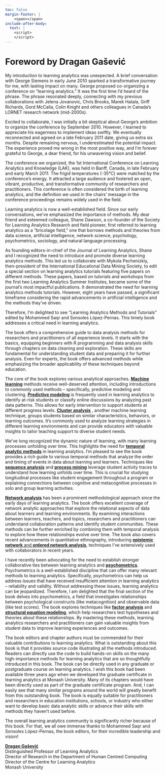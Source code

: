 ```yaml
---
toc: false
margin-footer: |
    <span></span>
include-after-body:
  text: |
    <script>
    </script>
---
```


# Foreword by Dragan Gašević {.unnumbered}

My introduction to learning analytics was unexpected. A brief conversation with George Siemens in early June 2010 sparked a transformative journey for me, with lasting impact on many. George proposed co-organizing a conference on "learning analytics." It was the first time I'd heard of the phrase. The phrase resonated deeply, connecting with my previous collaborations with Jelena Jovanovic, Chris Brooks, Marek Hatala, Griff Richards, Gord McCalla, Colin Knight and others colleagues in Canada's LORNET research network (mid-2000s).

Excited to collaborate, I was initially a bit skeptical about George's ambition to organize the conference by September 2010. However, I learned to appreciate his eagerness to implement ideas swiftly. We eventually reconnected and agreed on a late February 2011 date, giving us extra six months. Despite remaining nervous, I underestimated the potential impact. The experience proved me wrong in the most positive way, and I'm forever grateful to George, a dear friend, for his unwavering vision and belief.

The conference we organized, the 1st International Conference on Learning Analytics and Knowledge (LAK), was held in Banff, Canada, in late February and early March 2011. The frigid temperatures (-35°C) were matched by the conference's energy. It attracted a large audience and fostered an open, vibrant, productive, and transformative community of researchers and practitioners. This conference is often considered the birth of learning analytics, and the definition we used in the chairs' message in the conference proceedings remains widely used in the field.

Learning analytics is now a well-established field. Since our early conversations, we've emphasized the importance of methods. My dear friend and esteemed colleague, Shane Dawson, a co-founder of the Society for Learning Analytics Research and field pioneer, first referred to learning analytics as a "bricolage field," one that borrows methods and theories from data science, artificial intelligence, network science, psychology, psychometrics, sociology, and natural language processing.

As founding editors-in-chief of the Journal of Learning Analytics, Shane and I recognized the need to introduce and promote diverse learning analytics methods. This led us to collaborate with Mykola Pechenizkiy, then-president of the International Educational Data Mining Society, to edit a special section on learning analytics tutorials featuring five papers on different methods. These papers, based on tutorials and workshops from the first two Learning Analytics Summer Institutes, became some of the journal's most impactful publications. It demonstrated the need for learning analytics methods tutorials. However, eight years have passed, a significant timeframe considering the rapid advancements in artificial intelligence and the methods they've driven.

Therefore, I'm delighted to see "Learning Analytics Methods and Tutorials" edited by Mohammed Saqr and Sonsoles López-Pernas. This timely book addresses a critical need in learning analytics.

The book offers a comprehensive guide to data analysis methods for researchers and practitioners of all experience levels. It starts with the basics, equipping beginners with R programming and data analysis skills through chapters on data cleaning and exploration. These skills are fundamental for understanding student data and preparing it for further analysis. Even for experts, the book offers advanced methods while emphasizing the broader applicability of these techniques beyond education.

The core of the book explores various analytical approaches. [**Machine learning**]{.underline} methods receive well-deserved attention, including introductions to commonly used methods -- specifically, predictive modeling and clustering. [**Predictive modeling**](chapters/ch07-prediction/ch7-pred.qmd) is frequently used in learning analytics to identify at-risk students or classify online discussions by analyzing past data patterns. This allows for early intervention to support students at different progress levels. [**Cluster analysis**](chapters/ch08-clustering/ch8-clus.qmd) , another machine learning technique, groups students based on similar characteristics, behaviors, or learning outcomes. It's commonly used to analyze learning strategies in different learning environments and can provide educators with valuable insights to tailor teaching support to diverse student needs.

We've long recognized the dynamic nature of learning, with many learning processes unfolding over time. This highlights the need for [**temporal analytic methods**]{.underline} in learning analytics. I'm pleased to see the book provides a rich guide to various temporal methods that analyze the order and timing of events in data about learning and learners. Techniques like [**sequence analysis**](chapters/ch10-sequence-analysis/ch10-seq.qmd) and [**process mining**](chapters/ch11-vasstra/ch11-vasstra.qmd) leverage student activity traces to understand how learning unfolds over time. This is crucial for studying longitudinal processes like student engagement throughout a program or explaining connections between cognitive and metacognitive processes in solo and group learning activities.

[**Network analysis**]{.underline} has been a prominent methodological approach since the early days of learning analytics. The book offers excellent coverage of network analytic approaches that explore the relational aspects of data about learners and learning environments. By examining interactions between learners, teachers, and topics, researchers and practitioners can understand collaboration patterns and identify student communities. These methods can be further enriched by combining them with temporal analysis to explore how these relationships evolve over time. The book also covers recent advancements in quantitative ethnography, introducing [**epistemic network** and **ordered network analysis**](chapters/ch18-ena-ona/ch18-ena.qmd), techniques I've extensively used with collaborators in recent years.

I have recently been advocating for the need to establish stronger collaborative ties between learning analytics and [**psychometrics**]{.underline}. Psychometrics is a well-established discipline that can offer many relevant methods to learning analytics. Specifically, psychometrics can help us address issues that have received insufficient attention in learning analytics -- reliability and validity. Without addressing these issues, learning analytics can be jeopardized. Therefore, I am delighted that the final section of the book delves into psychometrics, a field that investigates relationships between psychological constructs (like metacognition) and observable data (like test scores). The book explores techniques like [**factor analysis**](chapters/ch20-factor-analysis/ch20-factor.qmd) and [**structural equation modeling**](chapters/ch21-sem/ch21-sem.qmd), which help researchers test hypotheses and theories about these relationships. By mastering these methods, learning analytics researchers and practitioners can gain valuable insights from student data to improve learning experiences and outcomes.

The book editors and chapter authors must be commended for their valuable contributions to learning analytics. What is outstanding about this book is that it provides source code illustrating all the methods introduced. Readers can directly use the code to build hands-on skills on the many high-importance methods for learning analytics that are so thoughtfully introduced in this book. The book can be directly used in any graduate or postgraduate course on learning analytics. I wish this book had been available three years ago when we developed the graduate certificate in learning analytics at Monash University. Many of its chapters would have been directly used as part of the graduate certificate program. And, I can easily see that many similar programs around the world will greatly benefit from this outstanding book. The book is equally suitable for practitioners and researchers in education institutions, schools, or industry who either want to develop basic data analytic skills or advance their skills with methods they haven't used before.

The overall learning analytics community is significantly richer because of this book. For that, we all owe immense thanks to Mohammed Saqr and Sonsoles López-Pernas, the book editors, for their incredible leadership and vision!

<a href="https://research.monash.edu/en/persons/dragan-gasevic">**Dragan Gašević**</a><br/> Distinguished Professor of Learning Analytics <br/> Director of Research in the Department of Human Centred Computing <br/> Director of the Centre for Learning Analytics <br/> Monash University
